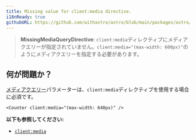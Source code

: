 ```yaml
---
title: Missing value for client:media directive.
i18nReady: true
githubURL: https://github.com/withastro/astro/blob/main/packages/astro/src/core/errors/errors-data.ts
---
```


> **MissingMediaQueryDirective**: `client:media`ディレクティブにメディアクエリーが指定されていません。`client:media="(max-width: 600px)"`のようにメディアクエリーを指定する必要があります。

## 何が問題か？

[メディアクエリー](https://developer.mozilla.org/ja/docs/Web/CSS/CSS_media_queries/Using_media_queries)パラメーターは、`client:media`ディレクティブを使用する場合に必須です。

```astro
<Counter client:media="(max-width: 640px)" />
```

**以下も参照してください:**
-  [`client:media`](/ja/reference/directives-reference/#clientmedia)


